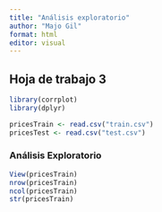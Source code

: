 ```yaml
---
title: "Análisis exploratorio"
author: "Majo Gil"
format: html
editor: visual
---
```


## Hoja de trabajo 3

```r

library(corrplot)
library(dplyr)

pricesTrain <- read.csv("train.csv")
pricesTest <- read.csv("test.csv")
```

### Análisis Exploratorio

```r

View(pricesTrain)
nrow(pricesTrain) 
ncol(pricesTrain) 
str(pricesTrain)
```
